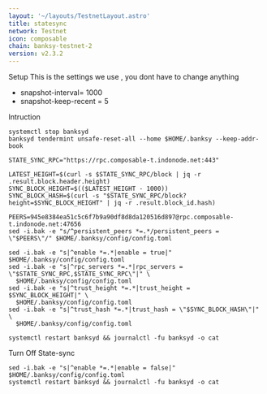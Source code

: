 ```yaml
---
layout: '~/layouts/TestnetLayout.astro'
title: statesync
network: Testnet
icon: composable
chain: banksy-testnet-2
version: v2.3.2
---
```

 Setup
This is the settings we use , you dont have to change anything

- snapshot-interval= 1000
- snapshot-keep-recent = 5

 Intruction

```
systemctl stop banksyd
banksyd tendermint unsafe-reset-all --home $HOME/.banksy --keep-addr-book

STATE_SYNC_RPC="https://rpc.composable-t.indonode.net:443"

LATEST_HEIGHT=$(curl -s $STATE_SYNC_RPC/block | jq -r .result.block.header.height)
SYNC_BLOCK_HEIGHT=$(($LATEST_HEIGHT - 1000))
SYNC_BLOCK_HASH=$(curl -s "$STATE_SYNC_RPC/block?height=$SYNC_BLOCK_HEIGHT" | jq -r .result.block_id.hash)

PEERS=945e8384ea51c5c6f7b9a90df8d8da120516d897@rpc.composable-t.indonode.net:47656 
sed -i.bak -e "s/^persistent_peers *=.*/persistent_peers = \"$PEERS\"/" $HOME/.banksy/config/config.toml

sed -i.bak -e "s|^enable *=.*|enable = true|" $HOME/.banksy/config/config.toml
sed -i.bak -e "s|^rpc_servers *=.*|rpc_servers = \"$STATE_SYNC_RPC,$STATE_SYNC_RPC\"|" \
  $HOME/.banksy/config/config.toml
sed -i.bak -e "s|^trust_height *=.*|trust_height = $SYNC_BLOCK_HEIGHT|" \
  $HOME/.banksy/config/config.toml
sed -i.bak -e "s|^trust_hash *=.*|trust_hash = \"$SYNC_BLOCK_HASH\"|" \
  $HOME/.banksy/config/config.toml

systemctl restart banksyd && journalctl -fu banksyd -o cat
```

 Turn Off State-sync
```
sed -i.bak -e "s|^enable *=.*|enable = false|" $HOME/.banksy/config/config.toml
systemctl restart banksyd && journalctl -fu banksyd -o cat
```
